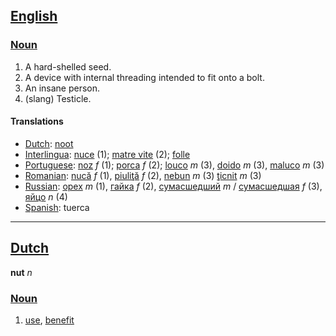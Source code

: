 ==[[English]]==
=== [[Noun]] ===
# A hard-shelled seed.
# A device with internal threading intended to fit onto a bolt.
# An insane person.
# (slang) Testicle.

====Translations====
*[[Dutch]]: [[noot]]
*[[Interlingua]]: [[nuce]] (1); [[matre vite]] (2); [[folle]]
*[[Portuguese]]: [[noz]] ''f'' (1); [[porca]] ''f'' (2); [[louco]] ''m'' (3), [[doido]] ''m'' (3), [[maluco]] ''m'' (3)
*[[Romanian]]: [[nucă]] ''f'' (1), [[piuliţă]] ''f'' (2), [[nebun]] ''m'' (3) [[ţicnit]] ''m'' (3)
*[[Russian]]: [[орех]] ''m'' (1), [[гайка]] ''f'' (2), [[сумасшедший]] ''m'' / [[сумасшедшая]] ''f'' (3), [[яйцо]] ''n'' (4)
*[[Spanish]]: tuerca

----

==[[Dutch]]==

'''nut''' ''n''

===[[Noun]]===

# [[use]], [[benefit]]